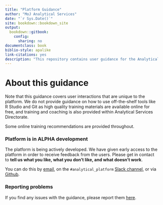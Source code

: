 ```yaml
--- 
title: "Platform Guidance"
author: "MoJ Analytical Services"
date: "`r Sys.Date()`"
site: bookdown::bookdown_site
output: 
  bookdown::gitbook:
    config:
      sharing: no
documentclass: book
biblio-style: apalike
link-citations: yes
description: "This repository contains user guidance for the Analytical Platform."
---
```


# About this guidance {-}

Note that this guidance covers user interactions that are unique to the platform.  We do not provide guidance on how to use off-the-shelf tools like R Studio and Git as high quality training materials are available online for free, and training and coaching is also provided within Analytical Services Directorate. 

Some online training recommendations are provided throughout. 

### Platform is in ALPHA development {-}
The platform is being actively developed. We have given early access to the platform in order to receive feedback from the users. Please get in contact to **tell us what you like, what you don’t like, and what doesn’t work**.  

You can do this by [email](mailto:robin.linacre@digital.justice.gov.uk), on the `#analytical_platform` [Slack channel](https://asdslack.slack.com/messages/C4PF7QAJZ/), or via [Github](https://github.com/ministryofjustice/analytics-platform-ops/issues). 


### Reporting problems {-}

If you find any issues with the guidance, please report them [here](https://github.com/moj-analytical-services/platform_user_guidance/issues).
